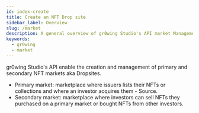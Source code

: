 ```yaml
---
id: index-create
title: Create an NFT Drop site 
sidebar_label: Overview 
slug: /market
description: A general overview of gr0wing Studio's API market Management
keywords:
  - gr0wing
  - market
---
```




gr0wing Studio's API enable the creation and management of primary and secondary NFT markets aka Dropsites.

* Primary market: marketplace where issuers lists their NFTs or collections and where an investor acquires them - Source.
* Secondary market: marketplace where investors can sell NFTs they purchased on a primary market or bought NFTs from other investors.


<div class="row">

 <div class="col">
     <gr0wingCard 
        title="Create a dropsite" 
        imgPath="recloud.png"
        description="Learn how to build your dropsite UI on our API" 
        preview="recloud.png"
        page="/docs/market/creation"
        />
 </div>

 <div class="col">
    <gr0wingCard 
        title="Create NFT drops" 
        description="Release and manage NFT series issuance" 
        page="/create/azure"
        />
 </div>

 <div class="col">
    <gr0wingCard 
        title="Manage Users" 
        description="Manage users accounts and activity" 
        page="/docs/user/about"
        />
 </div>

</div>


<div class="row">

 <div class="col">
    <gr0wingCard 
        title="Manage sales" 
        description="Manage sales and purchases on your dropsite" 
        page="/docs/operation"
        />
 </div>

</div>

